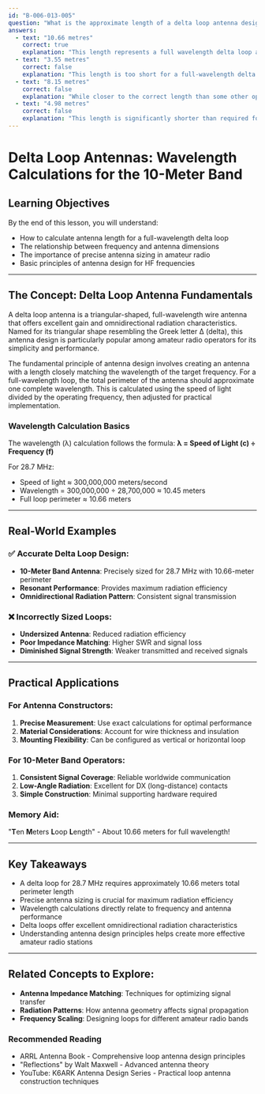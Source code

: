 ```yaml
---
id: "B-006-013-005"
question: "What is the approximate length of a delta loop antenna designed for 28.7 MHz?"
answers:
  - text: "10.66 metres"
    correct: true
    explanation: "This length represents a full wavelength delta loop antenna for 28.7 MHz. The calculation is based on the fundamental antenna design principle that the total antenna length is approximately equal to one wavelength divided by the speed of light. For 28.7 MHz, this results in a total perimeter length of around 10.66 metres, which matches the standard formula for calculating full-wavelength loop antenna dimensions."
  - text: "3.55 metres"
    correct: false
    explanation: "This length is too short for a full-wavelength delta loop at 28.7 MHz. It would result in an inefficient antenna with poor radiation characteristics and significantly reduced performance on the 10-meter band."
  - text: "8.15 metres"
    correct: false
    explanation: "While closer to the correct length than some other options, this measurement is still insufficient for a full-wavelength delta loop at 28.7 MHz. It would create an antenna with suboptimal electrical characteristics and reduced radiation efficiency."
  - text: "4.98 metres"
    correct: false
    explanation: "This length is significantly shorter than required for a full-wavelength delta loop at 28.7 MHz. Such an antenna would have poor impedance matching, low radiation efficiency, and would not effectively radiate signals on the 10-meter band."
---
```


# Delta Loop Antennas: Wavelength Calculations for the 10-Meter Band

## Learning Objectives
By the end of this lesson, you will understand:
- How to calculate antenna length for a full-wavelength delta loop
- The relationship between frequency and antenna dimensions
- The importance of precise antenna sizing in amateur radio
- Basic principles of antenna design for HF frequencies

---

## The Concept: Delta Loop Antenna Fundamentals

A delta loop antenna is a triangular-shaped, full-wavelength wire antenna that offers excellent gain and omnidirectional radiation characteristics. Named for its triangular shape resembling the Greek letter Δ (delta), this antenna design is particularly popular among amateur radio operators for its simplicity and performance.

The fundamental principle of antenna design involves creating an antenna with a length closely matching the wavelength of the target frequency. For a full-wavelength loop, the total perimeter of the antenna should approximate one complete wavelength. This is calculated using the speed of light divided by the operating frequency, then adjusted for practical implementation.

### Wavelength Calculation Basics

The wavelength (λ) calculation follows the formula: 
**λ = Speed of Light (c) ÷ Frequency (f)**

For 28.7 MHz:
- Speed of light ≈ 300,000,000 meters/second
- Wavelength = 300,000,000 ÷ 28,700,000 ≈ 10.45 meters
- Full loop perimeter ≈ 10.66 meters

---

## Real-World Examples

### ✅ Accurate Delta Loop Design:
- **10-Meter Band Antenna**: Precisely sized for 28.7 MHz with 10.66-meter perimeter
- **Resonant Performance**: Provides maximum radiation efficiency
- **Omnidirectional Radiation Pattern**: Consistent signal transmission

### ❌ Incorrectly Sized Loops:
- **Undersized Antenna**: Reduced radiation efficiency
- **Poor Impedance Matching**: Higher SWR and signal loss
- **Diminished Signal Strength**: Weaker transmitted and received signals

---

## Practical Applications

### For Antenna Constructors:
1. **Precise Measurement**: Use exact calculations for optimal performance
2. **Material Considerations**: Account for wire thickness and insulation
3. **Mounting Flexibility**: Can be configured as vertical or horizontal loop

### For 10-Meter Band Operators:
1. **Consistent Signal Coverage**: Reliable worldwide communication
2. **Low-Angle Radiation**: Excellent for DX (long-distance) contacts
3. **Simple Construction**: Minimal supporting hardware required

### Memory Aid:
"**T**en **M**eters **L**oop **L**ength" - About 10.66 meters for full wavelength!

---

## Key Takeaways

- A delta loop for 28.7 MHz requires approximately 10.66 meters total perimeter length
- Precise antenna sizing is crucial for maximum radiation efficiency
- Wavelength calculations directly relate to frequency and antenna performance
- Delta loops offer excellent omnidirectional radiation characteristics
- Understanding antenna design principles helps create more effective amateur radio stations

---

## Related Concepts to Explore:
- **Antenna Impedance Matching**: Techniques for optimizing signal transfer
- **Radiation Patterns**: How antenna geometry affects signal propagation
- **Frequency Scaling**: Designing loops for different amateur radio bands

### Recommended Reading
- ARRL Antenna Book - Comprehensive loop antenna design principles
- "Reflections" by Walt Maxwell - Advanced antenna theory
- YouTube: K6ARK Antenna Design Series - Practical loop antenna construction techniques